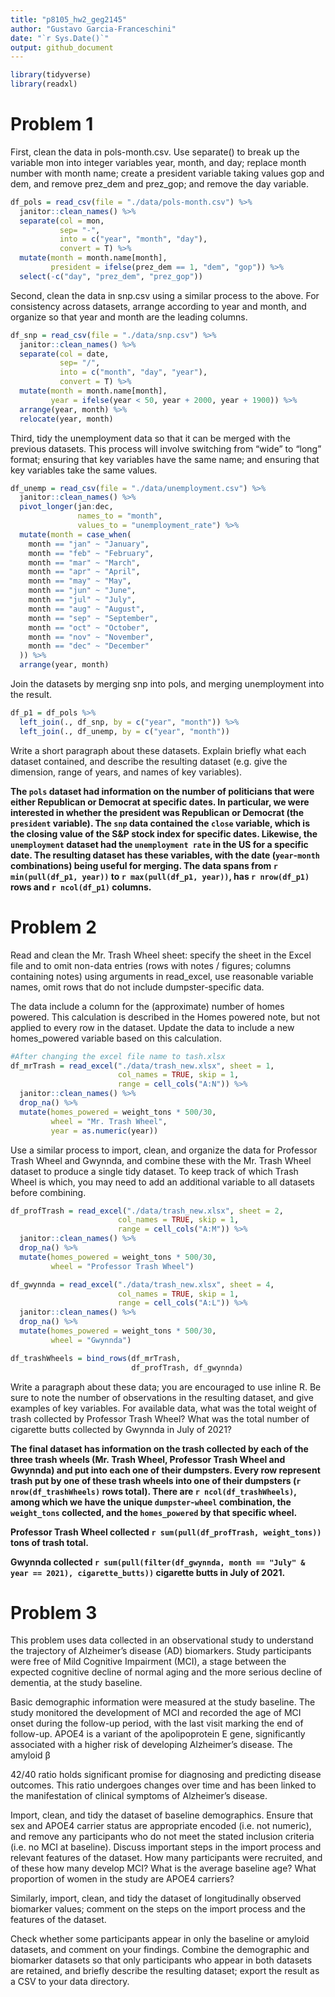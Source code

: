 ```yaml
---
title: "p8105_hw2_geg2145"
author: "Gustavo Garcia-Franceschini"
date: "`r Sys.Date()`"
output: github_document
---
```


```r
library(tidyverse)
library(readxl)
```

# Problem 1

First, clean the data in pols-month.csv. Use separate() to break up the variable mon into integer variables year, month, and day; replace month number with month name; create a president variable taking values gop and dem, and remove prez_dem and prez_gop; and remove the day variable.

```r
df_pols = read_csv(file = "./data/pols-month.csv") %>%
  janitor::clean_names() %>%
  separate(col = mon, 
           sep= "-", 
           into = c("year", "month", "day"),
           convert = T) %>%
  mutate(month = month.name[month],
         president = ifelse(prez_dem == 1, "dem", "gop")) %>%
  select(-c("day", "prez_dem", "prez_gop"))
```

Second, clean the data in snp.csv using a similar process to the above. For consistency across datasets, arrange according to year and month, and organize so that year and month are the leading columns.

```r
df_snp = read_csv(file = "./data/snp.csv") %>%
  janitor::clean_names() %>%
  separate(col = date, 
           sep= "/", 
           into = c("month", "day", "year"),
           convert = T) %>%
  mutate(month = month.name[month],
         year = ifelse(year < 50, year + 2000, year + 1900)) %>%
  arrange(year, month) %>%
  relocate(year, month)
```

Third, tidy the unemployment data so that it can be merged with the previous datasets. This process will involve switching from “wide” to “long” format; ensuring that key variables have the same name; and ensuring that key variables take the same values.

```r
df_unemp = read_csv(file = "./data/unemployment.csv") %>%
  janitor::clean_names() %>%
  pivot_longer(jan:dec,
               names_to = "month",
               values_to = "unemployment_rate") %>%
  mutate(month = case_when(
    month == "jan" ~ "January", 
    month == "feb" ~ "February", 
    month == "mar" ~ "March", 
    month == "apr" ~ "April", 
    month == "may" ~ "May", 
    month == "jun" ~ "June", 
    month == "jul" ~ "July", 
    month == "aug" ~ "August", 
    month == "sep" ~ "September", 
    month == "oct" ~ "October", 
    month == "nov" ~ "November", 
    month == "dec" ~ "December"
  )) %>%
  arrange(year, month)
```

Join the datasets by merging snp into pols, and merging unemployment into the result.

```r
df_p1 = df_pols %>%
  left_join(., df_snp, by = c("year", "month")) %>%
  left_join(., df_unemp, by = c("year", "month"))
```

Write a short paragraph about these datasets. Explain briefly what each dataset contained, and describe the resulting dataset (e.g. give the dimension, range of years, and names of key variables).

**The `pols` dataset had information on the number of politicians that were either Republican or Democrat at specific dates. In particular, we were interested in whether the president was Republican or Democrat (the `president` variable). The `snp` data contained the `close` variable, which is the closing value of the S&P stock index for specific dates. Likewise, the `unemployment` dataset had the `unemployment rate` in the US for a specific date. The resulting dataset has these variables, with the date (`year`-`month` combinations) being useful for merging. The data spans from `r min(pull(df_p1, year))` to `r max(pull(df_p1, year))`, has `r nrow(df_p1)` rows and `r ncol(df_p1)` columns.**

# Problem 2

Read and clean the Mr. Trash Wheel sheet: specify the sheet in the Excel file and to omit non-data entries (rows with notes / figures; columns containing notes) using arguments in read_excel, use reasonable variable names, omit rows that do not include dumpster-specific data.

The data include a column for the (approximate) number of homes powered. This calculation is described in the Homes powered note, but not applied to every row in the dataset. Update the data to include a new homes_powered variable based on this calculation.

```r
#After changing the excel file name to tash.xlsx
df_mrTrash = read_excel("./data/trash_new.xlsx", sheet = 1, 
                        col_names = TRUE, skip = 1,
                        range = cell_cols("A:N")) %>%
  janitor::clean_names() %>% 
  drop_na() %>%
  mutate(homes_powered = weight_tons * 500/30,
         wheel = "Mr. Trash Wheel",
         year = as.numeric(year))
```

Use a similar process to import, clean, and organize the data for Professor Trash Wheel and Gwynnda, and combine these with the Mr. Trash Wheel dataset to produce a single tidy dataset. To keep track of which Trash Wheel is which, you may need to add an additional variable to all datasets before combining.

```r
df_profTrash = read_excel("./data/trash_new.xlsx", sheet = 2, 
                        col_names = TRUE, skip = 1,
                        range = cell_cols("A:M")) %>%
  janitor::clean_names() %>% 
  drop_na() %>%
  mutate(homes_powered = weight_tons * 500/30,
         wheel = "Professor Trash Wheel")
```

```r
df_gwynnda = read_excel("./data/trash_new.xlsx", sheet = 4, 
                        col_names = TRUE, skip = 1,
                        range = cell_cols("A:L")) %>%
  janitor::clean_names() %>% 
  drop_na() %>%
  mutate(homes_powered = weight_tons * 500/30,
         wheel = "Gwynnda")
```

```r
df_trashWheels = bind_rows(df_mrTrash, 
                           df_profTrash, df_gwynnda)
```

Write a paragraph about these data; you are encouraged to use inline R. Be sure to note the number of observations in the resulting dataset, and give examples of key variables. For available data, what was the total weight of trash collected by Professor Trash Wheel? What was the total number of cigarette butts collected by Gwynnda in July of 2021?

**The final dataset has information on the trash collected by each of the three trash wheels (Mr. Trash Wheel, Professor Trash Wheel and Gwynnda) and put into each one of their dumpsters. Every row represent trash put by one of these trash wheels into one of their dumpsters (`r nrow(df_trashWheels)` rows total). There are `r ncol(df_trashWheels)`, among which we have the unique `dumpster`-`wheel` combination, the `weight_tons` collected, and the `homes_powered` by that specific wheel.**

**Professor Trash Wheel collected `r sum(pull(df_profTrash, weight_tons))` tons of trash total.**

**Gwynnda collected `r sum(pull(filter(df_gwynnda, month == "July" & year == 2021), cigarette_butts))` cigarette butts in July of 2021.**

# Problem 3

This problem uses data collected in an observational study to understand the trajectory of Alzheimer’s disease (AD) biomarkers. Study participants were free of Mild Cognitive Impairment (MCI), a stage between the expected cognitive decline of normal aging and the more serious decline of dementia, at the study baseline.

Basic demographic information were measured at the study baseline. The study monitored the development of MCI and recorded the age of MCI onset during the follow-up period, with the last visit marking the end of follow-up. APOE4 is a variant of the apolipoprotein E gene, significantly associated with a higher risk of developing Alzheimer’s disease. The amyloid β

42/40 ratio holds significant promise for diagnosing and predicting disease outcomes. This ratio undergoes changes over time and has been linked to the manifestation of clinical symptoms of Alzheimer’s disease.

Import, clean, and tidy the dataset of baseline demographics. Ensure that sex and APOE4 carrier status are appropriate encoded (i.e. not numeric), and remove any participants who do not meet the stated inclusion criteria (i.e. no MCI at baseline). Discuss important steps in the import process and relevant features of the dataset. How many participants were recruited, and of these how many develop MCI? What is the average baseline age? What proportion of women in the study are APOE4 carriers?

Similarly, import, clean, and tidy the dataset of longitudinally observed biomarker values; comment on the steps on the import process and the features of the dataset.

Check whether some participants appear in only the baseline or amyloid datasets, and comment on your findings. Combine the demographic and biomarker datasets so that only participants who appear in both datasets are retained, and briefly describe the resulting dataset; export the result as a CSV to your data directory.